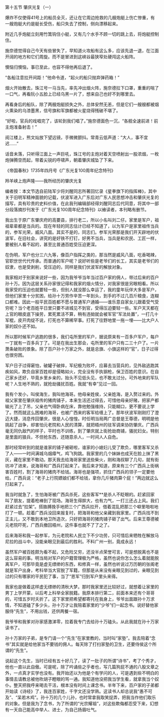 

第十五节 肇庆光复（一）

爆炸不仅使得41号上的船员全灭，还让在它周边抢救的几艘炮艇上伤亡惨重，有一艘炮艇大约是艇长受伤，船只失去了控制，侧向漂移起来。

附近几手炮艇立刻用竹篙钩住小艇，又有几个水手不顾一切的跳上去，将炮艇控制住。

施奈德觉得自己今天有些冒失了，早知道火攻船有这么多，应该先退一退，在江面开阔的地方和它们周旋。而不是冒进到这峡谷最狭窄处硬闯这火船阵。

懊恼归懊恼，事已至此，也容不得他再后退了。

“各船注意拉开间距！”他命令道，“起火的船只抛弃弹药箱！”

烟火开始散去，珠江号一马当先，率先冲出烟火阵，施奈德拉下口罩，重重的喘了一口气，再看阮小五脸上已经乌黑一片了，想来自己也好不到哪里去。

再看身后的船队，除了两艘炮艇损失之外，总体安然无恙，但是它们一艘艘都被烟火熏染的乌漆墨黑，信号旗和军旗都被火星烧得残破不堪了。

“好啦，官兵的戏唱完了，该轮到我们唱了。”施奈德面色一沉，“各舰全速前进！前主炮准备射击！”

阅江楼上，熊文灿放下望远镜，手微微颤抖。常青云低声道：“大人，事不宜迟……”

话音未落，只听得江面上一声巨吼，珠江号的主炮对着天空喷射出一股浓烟，一枚炮弹腾空而起，带着尖锐的呼啸声，朝着肇庆城坠了下来。

《帝国春秋》1735年四月号《广东光复100周年纪念特刊》

羚羊峡上炮声隆――我所经历的肇庆光复

编者按：本文节选自前陆军少将刘醒同志所著回忆录《星拳旗下的指挥棒》，其中关于旧明军精神面貌的记载，伏波军进入广东后对广东人民思想冲击和肇庆光复的描写，具有珍贵的史料价值，在此我刊编辑部经得刘醒同志后代同意，将其中一部分段落摘抄刊发于《广东光复100周年纪念特刊》以飨读者，本刊略有删节。

我出生于原广东肇庆府的高要县，排行老二，所以小名叫刘二仔。家里是军户，祖祖辈辈都是当兵的。现在年轻的同志估计已经不知道了，以为军户是家里祖传当兵的，参军光荣，威风八面。其实不是的，同志们。参军光荣那是我们开天辟地的伏波军，在旧社会，讲究的是好铁不打钉，好男不当兵，当兵是和农民、工匠一样，要被别人看不起的，甚至比普通百姓受压迫更深。

在伪明，军户也分三六九等，像百户指挥之类的，那当然是威风八面，吃香喝辣，官职世世代代传承。而普通的军户呢？说好听些是老爷们的长工，其实是老爷们的奴隶，也是受剥削，受压迫的，同样是我们伏波军的解放对象。

我家相对于别家来说好一些，因为我爷爷当年当过百户家的佣人，带过后来的百户孙十万。因为这层关系孙家很记得和我家的烟火情分，对我家很是另眼相看。所以我家受的压迫也就要轻一些，但别人就没那么幸运了，我的童年玩伴大多是军户，但他们家里十分贫困，给孙十万劳作辛苦一年到头，到手的不过几百斤粮食，连糊口都难。因此一般平民百姓都不愿与普通军户通婚――谁乐意自家女儿跟着受气受穷呢？当个老百姓平日里只要不进城见不到官，受得压迫要轻一些。军户天天都在上官的眼皮底下操劳，累死累活不算，稍有违拗就会被军官“军法处置”，一打几十军棍，皮开肉绽不说，打死也不算稀罕事。打死了往野地里一拖一埋――比大户人家的奴仆还不如。

所以那时候军户逃跑的很多，我们屯所里的军户，据说原来有一百多户军户，每户一丁就有一百多兵丁了。可是在我出生那会，屯所里的军户只有二三十户了。一片萧条破败的景象。除了百户孙十万家之外，就是总旗、小旗这样的“官”，日子过得也很穷困。

军户日子过得窘怕，破罐子破摔，军纪极为败坏，应募去当营兵的，见外敌逃跑其疾如风，欺负自家百姓却是侵略如火，完全没有手执钢枪，保卫百姓的意识。在自己家乡还好，毕竟乡里乡亲的，抬头不见低头见，也不敢太过分。可外地来的军队呢？人生地不熟的，就抢劫骚扰百姓。我就“有幸”见过一回。

我有个发小，叫侯海生，我叫他海哥。他母亲姓侯，父亲姓海，是入赘过来的。外祖父家里在肇庆祖传的猪肉铺子，本来生活还过得去，可惜他母亲好赌，把家产都输光了上了吊，父亲也气得卧病在床，靠他勉强维持，只能糊口，更不要说上学了。然而就这么困难的海哥，也被广西来的客军给缠上了。那年伏波军刚刚打了澄迈大捷，消息传回肇庆，很是人心惶惶。时任明当局两广总督是王尊德，明明是他挑起了战争，却害怕元老院和人民的清算，就把梧州的驻军调来协防肇庆。广西兵毫无同仇敌忾的样子，平时也不训练，到了肇庆就上街抢劫商铺，骚扰妇女。特别是里面的狼兵，不但抢东西，还随意杀人，一时间人人自危。

那时经常听到的就是谁家的铺子被砸啦，谁家的小媳妇儿受了欺负，哪里客军又杀了人――一时间满城乌烟瘴气，鸡飞狗跳。我家里的几个妹妹也成天在脸上抹了黑灰，藏在家里不敢动。那天我去给海哥家里送些柴火，刚和海叔聊了几句，就有街坊冲了进来，说海哥和广西兵打起来了。我后来才知道，原来有三个广西兵上街祸害百姓时，割了海哥的猪肉不给钱。海哥也是强项，抓住广西兵的领子一定要他给。广西兵说：“老子上行院嫖娘们都不给钱，拿你几斤猪肉算个屁！”两边就这么打起来了。

我当时就急了，生怕海哥被广西兵杀死，这些客军**是杀人不眨眼的。赶紧回家叫了朋友，提着枪棒到了现场。海哥生得胖大，也有力气，一打三还占上风。我们赶紧过去“拉架”。搭胳膊挽手地把三个广西兵拉开，借着混乱把那三个噼里啪啦地打了一顿。趁着广西兵没回来报复时，把海哥和他父亲藏到我家里。广西兵找不到正主儿，又不敢到本地卫所造次，只好把海哥的猪肉铺子砸了出气。后来王尊德被元老院吓死，广西兵撤回梧州，这件事也就不了了之了。

后来海哥和我一起参军，为元老院和人民立下不少功劳，只可惜后来牺牲在解放马尼拉的战斗中，没能亲眼见到最后的胜利。不料广州一别，竟成永远！

虽然军户被百姓颇为看不起，又危险又穷，还没半点荣誉可言，可是想脱离也不是这么容易的事。明当局对军户的户籍管理极为严格，虽然也说你怎么怎么着就能脱离军户，可那毕竟是虚无缥缈的东西，和修真一样，虽然也听说过万历朝的张阁老就是军户出身，考科举当大官脱了军籍，但那是从来没有亲眼见到过的，亲眼见到过的只有哪家的平民犯了事，当了“恩军”归到军户里头来得。

我家也是做着这样虚无缥缈的清秋大梦。那时我家里还比较好过，就想着让家里的男丁上学开蒙，以后考上科举全家脱籍。我原本排行第二，前面本来还有个哥哥的，可惜五岁时夭折了。这下家里把希望都寄托在我身上，爷爷出面跟孙十万求情，不知道磕了多少头，孙十万才让我陪着家里的“少爷”们一起念书。说好替他家服侍“先生”，不用出钱，还供两餐一宿。

我爷爷和我爹对孙家感激涕零，拉着我专门去给孙十万磕头。从此我就在孙十万家读书了。

孙十万家的子弟，是专门请一个“先生”在家里教的，当时叫“家塾”。我去陪着“念书”其实就是给他家当不要钱的佣人。每天除了打扫家塾的卫生，还要侍侯这个所谓的“先生”。

说起这个先生，当时已经有五十好几了，读了一肚子的所谓“诗书”，考了个秀才，他也一直以此自傲。可是呢，除了吟诵些之乎者也，写几篇狗屁不通的八股文章之外，一点真才实学也没有。我开始还以为他是个有学问的人，可是遇到些不明白的事情去请教总被他吹胡子瞪眼的骂一通。我知道他没把我当学生看，就拿我当个奴仆。整天把我呼来喝去干活，根本没有时间上课念书。半年下来，百户家的子弟都开始读《诗经》了，我连百家姓，千字文还没学熟。这读书人却总说我“愚不可及”、“呆若木鸡”。孙十万的几个儿孙，也时常拿我取笑捉弄，把我当作他们取乐的对象。但是我为了念书，为了所谓的“光宗耀祖”，对这些欺侮都忍受下来，幻想有一天自己能高中举人、进士，为自己扬眉吐气。

